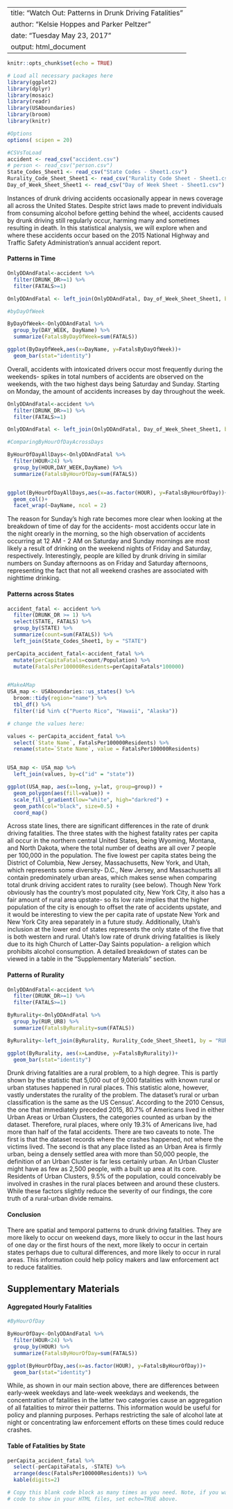 
---
title: "Watch Out: Patterns in Drunk Driving Fatalities"
author: "Kelsie Hoppes and Parker Peltzer"
date: "Tuesday May 23, 2017"
output: html_document
---

```r
knitr::opts_chunk$set(echo = TRUE)

# Load all necessary packages here
library(ggplot2)
library(dplyr)
library(mosaic)
library(readr)
library(USAboundaries)
library(broom)
library(knitr)

#Options
options( scipen = 20)

#CSVsToLoad
accident <- read_csv("accident.csv")
# person <- read_csv("person.csv")
State_Codes_Sheet1 <- read_csv("State Codes - Sheet1.csv")
Rurality_Code_Sheet_Sheet1 <- read_csv("Rurality Code Sheet - Sheet1.csv")
Day_of_Week_Sheet_Sheet1 <- read_csv("Day of Week Sheet - Sheet1.csv")

```




Instances of drunk driving accidents occasionally appear in news coverage all across the United States. Despite strict laws made to prevent individuals from consuming alcohol before getting behind the wheel, accidents caused by drunk driving still regularly occur, harming many and sometimes resulting in death. In this statistical analysis, we will explore when and where these accidents occur based on the 2015 National Highway and Traffic Safety Administration's annual accident report.



#### Patterns in Time
```r
OnlyDDAndFatal<-accident %>% 
  filter(DRUNK_DR>=1) %>% 
  filter(FATALS>=1)

OnlyDDAndFatal <- left_join(OnlyDDAndFatal, Day_of_Week_Sheet_Sheet1, by = "DAY_WEEK")

#byDayOfWeek

ByDayOfWeek<-OnlyDDAndFatal %>% 
  group_by(DAY_WEEK, DayName) %>% 
  summarize(FatalsByDayOfWeek=sum(FATALS))

ggplot(ByDayOfWeek,aes(x=DayName, y=FatalsByDayOfWeek))+
  geom_bar(stat="identity")
```

Overall, accidents with intoxicated drivers occur most frequently during the weekends- spikes in total numbers of accidents are observed on the weekends, with the two highest days being Saturday and Sunday. Starting on Monday, the amount of accidents increases by day throughout the week.

```r
OnlyDDAndFatal<-accident %>% 
  filter(DRUNK_DR>=1) %>% 
  filter(FATALS>=1)

OnlyDDAndFatal <- left_join(OnlyDDAndFatal, Day_of_Week_Sheet_Sheet1, by = "DAY_WEEK")

#ComparingByHourOfDayAcrossDays

ByHourOfDayAllDays<-OnlyDDAndFatal %>%
  filter(HOUR<24) %>% 
  group_by(HOUR,DAY_WEEK,DayName) %>%
  summarize(FatalsByHourOfDay=sum(FATALS))


ggplot(ByHourOfDayAllDays,aes(x=as.factor(HOUR), y=FatalsByHourOfDay))+
  geom_col()+
  facet_wrap(~DayName, ncol = 2)
```

The reason for Sunday's high rate becomes more clear when looking at the breakdown of time of day for the accidents- most accidents occur late in the night orearly in the morning, so the high observation of accidents occurring at 12 AM - 2 AM on Saturday and Sunday mornings are most likely a result of drinking on the weekend nights of Friday and Saturday, respectively. Interestingly, people are killed by drunk driving in similar numbers on Sunday afternoons as on Friday and Saturday afternoons, representing the fact that not all weekend crashes are associated with nighttime drinking. 



#### Patterns across States
```r
accident_fatal <- accident %>% 
  filter(DRUNK_DR >= 1) %>% 
  select(STATE, FATALS) %>% 
  group_by(STATE) %>% 
  summarize(count=sum(FATALS)) %>% 
  left_join(State_Codes_Sheet1, by = "STATE")

perCapita_accident_fatal<-accident_fatal %>% 
  mutate(perCapitaFatals=count/Population) %>% 
  mutate(FatalsPer100000Residents=perCapitaFatals*100000)


#MakeAMap
USA_map <- USAboundaries::us_states() %>%
  broom::tidy(region="name") %>%
  tbl_df() %>%
  filter(!id %in% c("Puerto Rico", "Hawaii", "Alaska"))

# change the values here:

values <- perCapita_accident_fatal %>% 
  select(`State Name`, FatalsPer100000Residents) %>% 
  rename(state=`State Name`, value = FatalsPer100000Residents)


USA_map <- USA_map %>%
  left_join(values, by=c("id" = "state"))

ggplot(USA_map, aes(x=long, y=lat, group=group)) +
  geom_polygon(aes(fill=value)) +
  scale_fill_gradient(low="white", high="darkred") +
  geom_path(col="black", size=0.5) +
  coord_map()
```


Across state lines, there are significant differences in the rate of drunk driving fatalities. The three states with the highest fatality rates per capita all occur in the northern central United States, being Wyoming, Montana, and North Dakota, where the total number of deaths are all over 7 people per 100,000 in the population. The five lowest per capita states being the District of Columbia, New Jersey, Massachusetts, New York, and Utah, which represents some diversity- D.C., New Jersey, and Massachusetts all contain predominately urban areas, which makes sense when comparing total drunk driving accident rates to rurality (see below). Though New York obviously has the country's most populated city, New York City, it also has a fair amount of rural area upstate- so its low rate implies that the higher population of the city is enough to offset the rate of accidents upstate, and it would be interesting to view the per capita rate of upstate New York and New York City area separately in a future study. Additionally, Utah's inclusion at the lower end of states represents the only state of the five that is both western and rural. Utah's low rate of drunk driving fatalities is likely due to its high Church of Latter-Day Saints population- a religion which prohibits alcohol consumption. A detailed breakdown of states can be viewed in a table in the "Supplementary Materials" section.

#### Patterns of Rurality

```r
OnlyDDAndFatal<-accident %>% 
  filter(DRUNK_DR>=1) %>% 
  filter(FATALS>=1)

ByRurality<-OnlyDDAndFatal %>% 
  group_by(RUR_URB) %>% 
  summarize(FatalsByRurality=sum(FATALS))

ByRurality<-left_join(ByRurality, Rurality_Code_Sheet_Sheet1, by = "RUR_URB")

ggplot(ByRurality, aes(x=LandUse, y=FatalsByRurality))+
  geom_bar(stat="identity")

```



Drunk driving fatalities are a rural problem, to a high degree. This is partly shown by the statistic that 5,000 out of 9,000 fatalities with known rural or urban statuses happened in rural places. This statistic alone, however, vastly understates the rurality of the problem. The dataset's rural or urban classification is the same as the US Census'. According to the 2010 Census, the one that immediately preceded 2015, 80.7% of Americans lived in either Urban Areas or Urban Clusters, the categories counted as urban by the dataset. Therefore, rural places, where only 19.3% of Americans live, had more than half of the fatal accidents. There are two caveats to note. The first is that the dataset records where the crashes happened, not where the victims lived. The second is that any place listed as an Urban Area is firmly urban, being a densely settled area with more than 50,000 people, the definition of an Urban Cluster is far less certainly urban. An Urban Cluster might have as few as 2,500 people, with a built up area at its core. Residents of Urban Clusters, 9.5% of the population, could conceivably be involved in crashes in the rural places between and around these clusters. While these factors slightly reduce the severity of our findings, the core truth of a rural-urban divide remains.

#### Conclusion

There are spatial and temporal patterns to drunk driving fatalities. They are more likely to occur on weekend days, more likely to occur in the last hours of one day or the first hours of the next, more likely to occur in certain states perhaps due to cultural differences, and more likely to occur in rural areas. This information could help policy makers and law enforcement act to reduce fatalities.



## Supplementary Materials


#### Aggregated Hourly Fatalities

```r
#ByHourOfDay

ByHourOfDay<-OnlyDDAndFatal %>%
  filter(HOUR<24) %>% 
  group_by(HOUR) %>%
  summarize(FatalsByHourOfDay=sum(FATALS))

ggplot(ByHourOfDay,aes(x=as.factor(HOUR), y=FatalsByHourOfDay))+
  geom_bar(stat="identity")

```

While, as shown in our main section above, there are differences between early-week weekdays and late-week weekdays and weekends, the concentration of fatalities in the latter two categories cause an aggregation of all fatalities to mirror their patterns. This information would be useful for policy and planning purposes. Perhaps restricting the sale of alcohol late at night or concentrating law enforcement efforts on these times could reduce crashes.

#### Table of Fatalities by State

```r
perCapita_accident_fatal %>% 
  select(-perCapitaFatals, -STATE) %>% 
  arrange(desc(FatalsPer100000Residents)) %>% 
  kable(digits=2)

```


```r
# Copy this blank code block as many times as you need. Note, if you want to
# code to show in your HTML files, set echo=TRUE above.

```

